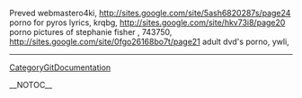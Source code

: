 Preved webmastero4ki, http://sites.google.com/site/5ash6820287s/page24 porno for pyros lyrics,  krqbg, http://sites.google.com/site/hkv73i8/page20 porno pictures of stephanie fisher
,  743750, http://sites.google.com/site/0fgo26168bo7t/page21 adult dvd's porno,  ywli,
----
[[CategoryGitDocumentation]]

__NOTOC__